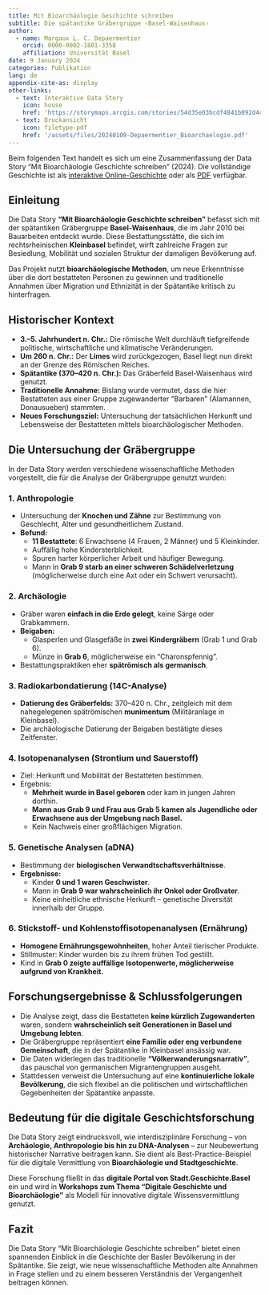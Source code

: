```yaml
---
title: Mit Bioarchäologie Geschichte schreiben
subtitle: Die spätantike Gräbergruppe ‹Basel-Waisenhaus›
author:
  - name: Margaux L. C. Depaermentier
    orcid: 0000-0002-1801-3358
    affiliation: Universität Basel
date: 9 January 2024
categories: Publikation
lang: de
appendix-cite-as: display
other-links:
  - text: Interaktive Data Story
    icon: house
    href: 'https://storymaps.arcgis.com/stories/54d35e03bcdf4841b092d4c4906227e9'
  - text: Druckansicht
    icon: filetype-pdf
    href: '/assets/files/20240109-Depaermentier_Bioarchaelogie.pdf'
---
```


::: callout-note
Beim folgenden Text handelt es sich um eine Zusammenfassung der Data Story "Mit Bioarchäologie Geschichte schreiben" (2024). Die vollständige Geschichte ist als [interaktive Online-Geschichte](https://storymaps.arcgis.com/stories/54d35e03bcdf4841b092d4c4906227e9) oder als [PDF](/assets/files/20240109-Depaermentier_Bioarchaelogie.pdf) verfügbar.
:::

## Einleitung

Die Data Story **"Mit Bioarchäologie Geschichte schreiben"** befasst sich mit der spätantiken Gräbergruppe **Basel-Waisenhaus**, die im Jahr 2010 bei Bauarbeiten entdeckt wurde. Diese Bestattungsstätte, die sich im rechtsrheinischen **Kleinbasel** befindet, wirft zahlreiche Fragen zur Besiedlung, Mobilität und sozialen Struktur der damaligen Bevölkerung auf.

Das Projekt nutzt **bioarchäologische Methoden**, um neue Erkenntnisse über die dort bestatteten Personen zu gewinnen und traditionelle Annahmen über Migration und Ethnizität in der Spätantike kritisch zu hinterfragen.

## Historischer Kontext

- **3.–5. Jahrhundert n. Chr.:** Die römische Welt durchläuft tiefgreifende politische, wirtschaftliche und klimatische Veränderungen.\
- **Um 260 n. Chr.:** Der **Limes** wird zurückgezogen, Basel liegt nun direkt an der Grenze des Römischen Reiches.\
- **Spätantike (370–420 n. Chr.):** Das Gräberfeld Basel-Waisenhaus wird genutzt.\
- **Traditionelle Annahme:** Bislang wurde vermutet, dass die hier Bestatteten aus einer Gruppe zugewanderter "Barbaren" (Alamannen, Donausueben) stammten.\
- **Neues Forschungsziel:** Untersuchung der tatsächlichen Herkunft und Lebensweise der Bestatteten mittels bioarchäologischer Methoden.

## Die Untersuchung der Gräbergruppe

In der Data Story werden verschiedene wissenschaftliche Methoden vorgestellt, die für die Analyse der Gräbergruppe genutzt wurden:

### 1. Anthropologie

- Untersuchung der **Knochen und Zähne** zur Bestimmung von Geschlecht, Alter und gesundheitlichem Zustand.\
- **Befund:**
  - **11 Bestattete**: 6 Erwachsene (4 Frauen, 2 Männer) und 5 Kleinkinder.\
  - Auffällig hohe Kindersterblichkeit.\
  - Spuren harter körperlicher Arbeit und häufiger Bewegung.\
  - Mann in **Grab 9 starb an einer schweren Schädelverletzung** (möglicherweise durch eine Axt oder ein Schwert verursacht).

### 2. Archäologie

- Gräber waren **einfach in die Erde gelegt**, keine Särge oder Grabkammern.\
- **Beigaben:**
  - Glasperlen und Glasgefäße in **zwei Kindergräbern** (Grab 1 und Grab 6).\
  - Münze in **Grab 6**, möglicherweise ein "Charonspfennig".\
- Bestattungspraktiken eher **spätrömisch als germanisch**.

### 3. Radiokarbondatierung (14C-Analyse)

- **Datierung des Gräberfelds:** 370–420 n. Chr., zeitgleich mit dem nahegelegenen spätrömischen **munimentum** (Militäranlage in Kleinbasel).\
- Die archäologische Datierung der Beigaben bestätigte dieses Zeitfenster.

### 4. Isotopenanalysen (Strontium und Sauerstoff)

- Ziel: Herkunft und Mobilität der Bestatteten bestimmen.\
- Ergebnis:
  - **Mehrheit wurde in Basel geboren** oder kam in jungen Jahren dorthin.\
  - **Mann aus Grab 9 und Frau aus Grab 5 kamen als Jugendliche oder Erwachsene aus der Umgebung nach Basel.**\
  - Kein Nachweis einer großflächigen Migration.

### 5. Genetische Analysen (aDNA)

- Bestimmung der **biologischen Verwandtschaftsverhältnisse**.\
- **Ergebnisse:**
  - Kinder **0 und 1 waren Geschwister**.\
  - Mann in **Grab 9 war wahrscheinlich ihr Onkel oder Großvater**.\
  - Keine einheitliche ethnische Herkunft – genetische Diversität innerhalb der Gruppe.

### 6. Stickstoff- und Kohlenstoffisotopenanalysen (Ernährung)

- **Homogene Ernährungsgewohnheiten**, hoher Anteil tierischer Produkte.\
- Stillmuster: Kinder wurden bis zu ihrem frühen Tod gestillt.\
- Kind in **Grab 0 zeigte auffällige Isotopenwerte, möglicherweise aufgrund von Krankheit.**

## Forschungsergebnisse & Schlussfolgerungen

- Die Analyse zeigt, dass die Bestatteten **keine kürzlich Zugewanderten** waren, sondern **wahrscheinlich seit Generationen in Basel und Umgebung lebten**.\
- Die Gräbergruppe repräsentiert **eine Familie oder eng verbundene Gemeinschaft**, die in der Spätantike in Kleinbasel ansässig war.\
- Die Daten widerlegen das traditionelle **"Völkerwanderungsnarrativ"**, das pauschal von germanischen Migrantengruppen ausgeht.\
- Stattdessen verweist die Untersuchung auf eine **kontinuierliche lokale Bevölkerung**, die sich flexibel an die politischen und wirtschaftlichen Gegebenheiten der Spätantike anpasste.

## Bedeutung für die digitale Geschichtsforschung

Die Data Story zeigt eindrucksvoll, wie interdisziplinäre Forschung – von **Archäologie, Anthropologie bis hin zu DNA-Analysen** – zur Neubewertung historischer Narrative beitragen kann. Sie dient als Best-Practice-Beispiel für die digitale Vermittlung von **Bioarchäologie und Stadtgeschichte**.

Diese Forschung fließt in das **digitale Portal von Stadt.Geschichte.Basel** ein und wird in **Workshops zum Thema "Digitale Geschichte und Bioarchäologie"** als Modell für innovative digitale Wissensvermittlung genutzt.

## Fazit

Die Data Story "Mit Bioarchäologie Geschichte schreiben" bietet einen spannenden Einblick in die Geschichte der Basler Bevölkerung in der Spätantike. Sie zeigt, wie neue wissenschaftliche Methoden alte Annahmen in Frage stellen und zu einem besseren Verständnis der Vergangenheit beitragen können.

